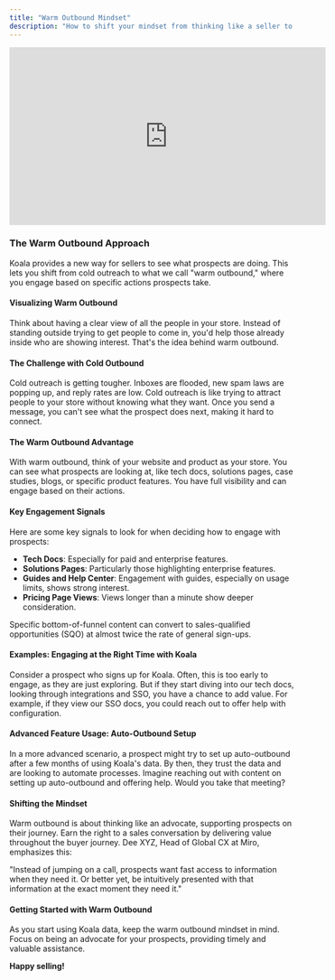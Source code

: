 ```yaml
---
title: "Warm Outbound Mindset"
description: "How to shift your mindset from thinking like a seller to an advocate"
---
```


<iframe
  width="560"
  height="315"
  src="https://www.youtube.com/embed/L7gdaf6my38?si=kEaH7dFZgZHwoFnv&amp"
  title="YouTube video player"
  frameborder="0"
  allow="accelerometer; autoplay; clipboard-write; encrypted-media; gyroscope; picture-in-picture"
  allowfullscreen
></iframe>

### The Warm Outbound Approach

Koala provides a new way for sellers to see what prospects are doing. This lets you shift from cold outreach to what we call "warm outbound," where you engage based on specific actions prospects take.

#### Visualizing Warm Outbound

Think about having a clear view of all the people in your store. Instead of standing outside trying to get people to come in, you'd help those already inside who are showing interest. That's the idea behind warm outbound.

#### The Challenge with Cold Outbound

Cold outreach is getting tougher. Inboxes are flooded, new spam laws are popping up, and reply rates are low. Cold outreach is like trying to attract people to your store without knowing what they want. Once you send a message, you can't see what the prospect does next, making it hard to connect.

#### The Warm Outbound Advantage

With warm outbound, think of your website and product as your store. You can see what prospects are looking at, like tech docs, solutions pages, case studies, blogs, or specific product features. You have full visibility and can engage based on their actions.

#### Key Engagement Signals

Here are some key signals to look for when deciding how to engage with prospects:

- **Tech Docs**: Especially for paid and enterprise features.
- **Solutions Pages**: Particularly those highlighting enterprise features.
- **Guides and Help Center**: Engagement with guides, especially on usage limits, shows strong interest.
- **Pricing Page Views**: Views longer than a minute show deeper consideration.

Specific bottom-of-funnel content can convert to sales-qualified opportunities (SQO) at almost twice the rate of general sign-ups.

#### Examples: Engaging at the Right Time with Koala

Consider a prospect who signs up for Koala. Often, this is too early to engage, as they are just exploring. But if they start diving into our tech docs, looking through integrations and SSO, you have a chance to add value. For example, if they view our SSO docs, you could reach out to offer help with configuration.

#### Advanced Feature Usage: Auto-Outbound Setup

In a more advanced scenario, a prospect might try to set up auto-outbound after a few months of using Koala's data. By then, they trust the data and are looking to automate processes. Imagine reaching out with content on setting up auto-outbound and offering help. Would you take that meeting?

#### Shifting the Mindset

Warm outbound is about thinking like an advocate, supporting prospects on their journey. Earn the right to a sales conversation by delivering value throughout the buyer journey. Dee XYZ, Head of Global CX at Miro, emphasizes this:

"Instead of jumping on a call, prospects want fast access to information when they need it. Or better yet, be intuitively presented with that information at the exact moment they need it."

#### Getting Started with Warm Outbound

As you start using Koala data, keep the warm outbound mindset in mind. Focus on being an advocate for your prospects, providing timely and valuable assistance.

**Happy selling!**








